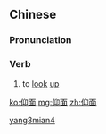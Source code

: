 ==Chinese==
{{zh-forms}}

===Pronunciation===
{{zh-pron
|m=yǎngmiàn
|cat=v
}}

===Verb===
{{zh-verb}}

# {{lb|zh|literary}} to [[look]] [[up]]

[[Category:Mandarin literary terms|yang3mian4]]

[[ko:仰面]]
[[mg:仰面]]
[[zh:仰面]]